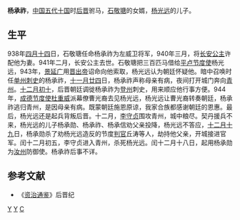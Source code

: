 '''杨承祚'''，[[中国|中国]][[五代十国|五代十国]]时[[后晋|后晋]]驸马，[[石敬瑭|石敬瑭]]的女婿，[[杨光远|杨光远]]的儿子。
== 生平 ==
938年[[四月十四|四月十四]]日，石敬瑭任命杨承祚为左威卫将军，940年三月，将[[长安公主|长安公主]]许配他为妻。941年二月，长安公主去世。石敬瑭把三百匹马借给[[平卢节度使|平卢节度使]]杨光远，943年，[[景延广|景延广]]用[[晋出帝|晋出帝]]诏命向他索取，杨光远认为朝廷怀疑他。暗中召唤时任[[单州|单州]][[刺史|刺史]]的杨承祚，[[十一月廿四|十一月廿四]]日，杨承祚声称母亲有病，夜间打开城门奔向[[青州|青州]]。[[十二月初十|十二月初十]]，后晋朝廷调徙杨承祚为[[登州|登州]]刺史，用来顺应他行事方便。944年，[[成德节度使|成德节度使]][[杜重威|杜重威]]派幕僚曹光裔去见杨光远，杨光远让曹光裔转奏朝廷，杨承祚逃归青州，是因母亲有病。既蒙朝廷施恩原谅，我家合族都感谢朝廷的恩惠。最后，杨光远还是起兵背叛后晋。十二月，[[李守贞|李守贞]]围攻青州，城中粮尽。契丹援兵不来，杨光远的儿子杨承勋、杨承祚、杨承信劝父亲投降，杨光远不答应，[[十二月十九|十二月十九]]日，杨承勋杀了劝杨光远造反的节度[[判官|判官]]丘涛等人，劫持他父亲，开城接进官军。闰十二月初五，李守贞进入青州，杀死杨光远。闰十二月十八日，起用杨承勋为[[汝州|汝州]]防御使。杨承祚后事不详。
== 参考文献 ==
*《[[资治通鉴|资治通鉴]]》后晋纪
[[Category:五代十国驸马|Y]]
[[Category:后晋人|Y]]
[[Category:杨姓|C]]